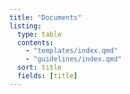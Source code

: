 ```yaml
---
title: "Documents"
listing:
  type: table
  contents:
    - "templates/index.qmd"
    - "guidelines/index.qmd"
  sort: title
  fields: [title]
---
```

